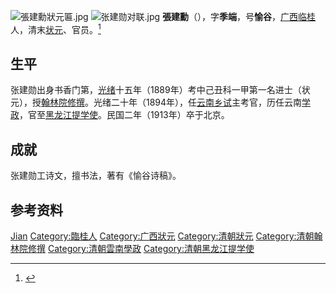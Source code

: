 [[File:張建勳狀元匾.jpg|thumb]]
[[File:张建勋对联.jpg|thumb]]
'''張建勳'''（{{bd|1848年||1913年|catIdx=Z张}}），字'''季端'''，号'''愉谷'''，[[广西|广西]][[临桂|临桂]]人，清末[[状元|状元]]、官员。<ref>{{Cite book|title=中国考试大辞典|author=杨学为主编|publisher=上海辞书出版社|year=2006|isbn=|location=上海|pages=}}</ref>

== 生平 ==
张建勋出身书香门第，[[光绪|光绪]]十五年（1889年）考中己丑科一甲第一名进士（状元），授[[翰林院|翰林院]][[修撰|修撰]]。光绪二十年（1894年），任[[云南|云南]][[乡试|乡试]]主考官，历任云南[[学政|学政]]，官至[[黑龙江|黑龙江]][[提學|提学使]]。民国二年（1913年）卒于北京。

== 成就 ==
张建勋工诗文，擅书法，著有《愉谷诗稿》。

== 参考资料 ==
{{reflist}}

{{光緒十五年己丑科殿試金榜}}

{{Authority control}}
{{DEFAULTSORT:Zhang張}}
[[Category:张姓|Jian]]
[[Category:臨桂人|Category:臨桂人]]
[[Category:广西狀元|Category:广西狀元]]
[[Category:清朝狀元|Category:清朝狀元]]
[[Category:清朝翰林院修撰|Category:清朝翰林院修撰]]
[[Category:清朝雲南學政|Category:清朝雲南學政]]
[[Category:清朝黑龙江提学使|Category:清朝黑龙江提学使]]